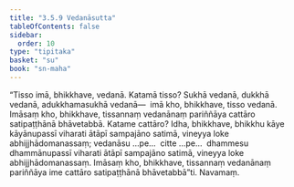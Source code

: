 ```yaml
---
title: "3.5.9 Vedanāsutta"
tableOfContents: false
sidebar:
  order: 10
type: "tipitaka"
basket: "su"
book: "sn-maha"
---
```



<DynamicBreadcrumb />

<Division number="415" book="sn-maha">

<Paragraph number="966" book="sn-maha">
“Tisso imā, bhikkhave, vedanā. Katamā tisso? Sukhā vedanā, dukkhā vedanā, adukkhamasukhā vedanā—  imā kho, bhikkhave, tisso vedanā. Imāsaṃ kho, bhikkhave, tissannaṃ vedanānaṃ pariññāya cattāro satipaṭṭhānā bhāvetabbā.
</Paragraph>

<Paragraph number="967" book="sn-maha">
Katame cattāro? Idha, bhikkhave, bhikkhu kāye kāyānupassī viharati ātāpī sampajāno satimā, vineyya loke abhijjhādomanassaṃ; vedanāsu …pe…  citte …pe…  dhammesu dhammānupassī viharati ātāpī sampajāno satimā, vineyya loke abhijjhādomanassaṃ. Imāsaṃ kho, bhikkhave, tissannaṃ vedanānaṃ pariññāya ime cattāro satipaṭṭhānā bhāvetabbā”ti.

</Paragraph>
</Division>

<Paragraph number="968" type="center" book="sn-maha">
Navamaṃ.
</Paragraph>